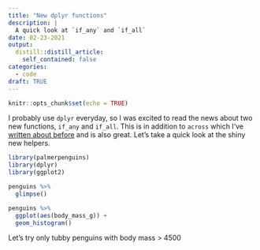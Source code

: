 ```yaml
---
title: "New dplyr functions"
description: |
  A quick look at `if_any` and `if_all`
date: 02-23-2021
output:
  distill::distill_article:
    self_contained: false
categories:
  - code
draft: TRUE
---
```



```r
knitr::opts_chunk$set(echo = TRUE)
```

I probably use `dplyr` everyday, so I was excited to read the news about two new functions, `if_any` and `if_all`.  This is in addition to `across` which I've [written about before](https://robcoleman.ca/posts/dplyr-tricks/) and is also great.  Let's take a quick look at the shiny new helpers.

```r
library(palmerpenguins)
library(dplyr)
library(ggplot2)

penguins %>% 
  glimpse() 

penguins %>% 
  ggplot(aes(body_mass_g)) +
  geom_histogram()

```

Let's try only tubby penguins with body mass > 4500

```r

```


